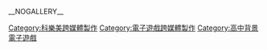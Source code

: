 {{Cat main}}

{{DEFAULTSORT:Tokimeki Memorial}}
[[Category:科樂美跨媒體製作|Category:科樂美跨媒體製作]]
[[Category:電子遊戲跨媒體製作|Category:電子遊戲跨媒體製作]]
[[Category:高中背景電子遊戲|Category:高中背景電子遊戲]]
__NOGALLERY__